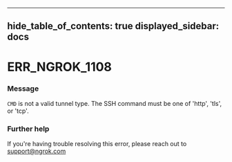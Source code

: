 

---
hide_table_of_contents: true
displayed_sidebar: docs
---


# ERR_NGROK_1108

### Message
`CMD` is not a valid tunnel type. The SSH command must be one of 'http', 'tls', or 'tcp'.

<ErrorDetails />



### Further help
If you're having trouble resolving this error, please reach out to [support@ngrok.com](mailto:support@ngrok.com?subject=Help%20with%20ERR_NGROK_1108)

